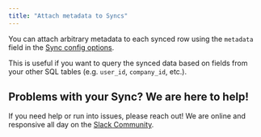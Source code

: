 ```yaml
---
title: "Attach metadata to Syncs"
---
```


You can attach arbitrary metadata to each synced row using the `metadata` field
in the [Sync config options](/nango-sync/use-nango/use-nango-sync/create-syncs).

This is useful if you want to query the synced data based on fields from your
other SQL tables (e.g. `user_id`, `company_id`, etc.).

## Problems with your Sync? We are here to help!

If you need help or run into issues, please reach out! We are online and
responsive all day on the [Slack Community](https://nango.dev/slack).
